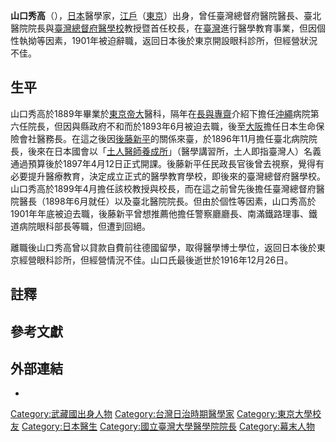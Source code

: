 {{japanese|山口 秀高|やまぐち　ひでたか|Yamaguchi Hidetaka| image = Yamaguti Hidetaka.jpg }}
'''山口秀高'''（{{bd|1866年||1916年|12月26日}}），[[日本|日本]]醫學家，[[江戶|江戶]]（[[東京|東京]]）出身，曾任臺灣總督府醫院醫長、臺北醫院院長與[[臺灣總督府醫學校|臺灣總督府醫學校]]教授暨首任校長，在[[臺灣|臺灣]]進行醫學教育事業，但因個性執拗等因素，1901年被迫辭職，返回日本後於東京開設眼科診所，但經營狀況不佳{{r|傳}}。

==生平==
山口秀高於1889年畢業於[[東京帝大|東京帝大]]醫科，隔年在[[長與專齋|長與專齋]]介紹下擔任[[沖繩|沖繩]]病院第六任院長，但因與縣政府不和而於1893年6月被迫去職，後至[[大阪市|大阪]]擔任日本生命保險會社醫務長{{r|傳}}。在這之後因[[後藤新平|後藤新平]]的關係來臺，於1896年11月擔任臺北病院{{NoteTag|1=原「大日本臺灣醫院」，1896年時改稱「臺北病院」，後於1897年5月改稱「臺北醫院」。 1938年4月又改為「臺北帝國大學醫學部附屬醫院」，1945年11月改稱「國立臺灣大學醫學院第一附屬醫院」，為[[臺大醫院|臺大醫院]]前身<ref>{{cite web |url=http://khd.kcg.gov.tw/Main.aspx?sn=676 |title=台灣醫療史料文物中心 |accessdate=2011-12-31 |archiveurl=https://web.archive.org/web/20160306142504/http://khd.kcg.gov.tw/Main.aspx?sn=676 |archivedate=2016-03-06 }}</ref>。}}院長，後來在日本國會以「[[土人醫師養成所|土人醫師養成所]]」（醫學講習所，土人即指臺灣人）名義通過預算後於1897年4月12日正式開課{{r|傳}}。後藤新平任民政長官後曾去視察，覺得有必要提升醫療教育，決定成立正式的醫學教育學校，即後來的臺灣總督府醫學校{{r|傳}}。山口秀高於1899年4月擔任該校教授與校長，而在這之前曾先後擔任臺灣總督府醫院醫長（1898年6月就任）以及臺北醫院院長{{r|傳}}。但由於個性等因素，山口秀高於1901年年底被迫去職，後藤新平曾想推薦他擔任警察廳廳長、南滿鐵路理事、鐵道病院眼科部長等職，但遭到回絕{{r|傳}}。

離職後山口秀高曾以貸款自費前往德國留學，取得醫學博士學位，返回日本後於東京經營眼科診所，但經營情況不佳{{r|傳}}。山口氏最後逝世於1916年12月26日{{r|逝}}。

==註釋==
{{NoteFoot}}

==參考文獻==
{{reflist|refs=
<ref name=傳>{{cite web |url=http://memory.ncl.edu.tw/tm_cgi/hypage.cgi?HYPAGE=toolbox_figure_detail.hpg&project_id=twpeop&dtd_id=15&subject_name=臺灣人物誌%281895-1945%29&subject_url=toolbox_figure.hpg&xml_id=0000292924&who=山口秀高 |title=臺灣歷史人物小傳--山口秀高 |publisher=臺灣記憶 |accessdate=2011-12-31 |archivedate=2017-01-13 |archiveurl=https://web.archive.org/web/20170113080123/http://memory.ncl.edu.tw/tm_cgi/hypage.cgi?HYPAGE=toolbox_figure_detail.hpg&project_id=twpeop&dtd_id=15&subject_name=臺灣人物誌%281895-1945%29&subject_url=toolbox_figure.hpg&xml_id=0000292924&who=山口秀高 |language=zh-tw }}</ref>

<ref name=逝>{{cite news |title=山口博士逝去 |publisher=臺灣日日新報 |date=1916-12-28 }}</ref>
}}
==外部連結==
* {{cite news |author=楊欽堯 |url=http://www.th.gov.tw/epaper/site/page/35/344 |title=臺灣總督府醫學校首任校長山口秀高之離職原委 |publisher=國史館臺灣文獻館 |date=2009-07-31 |archivedate=2019-05-21 |archiveurl=https://web.archive.org/web/20190521205953/http://www.th.gov.tw/epaper/site/page/35/344 }}

[[Category:武藏國出身人物|Category:武藏國出身人物]]
[[Category:台灣日治時期醫學家|Category:台灣日治時期醫學家]]
[[Category:東京大學校友|Category:東京大學校友]]
[[Category:日本醫生|Category:日本醫生]]
[[Category:國立臺灣大學醫學院院長|Category:國立臺灣大學醫學院院長]]
[[Category:幕末人物|Category:幕末人物]]